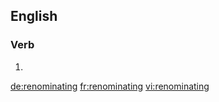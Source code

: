 ==English==

===Verb===
{{head|en}}

# {{present participle of|renominate}}

[[de:renominating]]
[[fr:renominating]]
[[vi:renominating]]